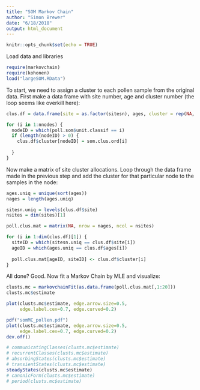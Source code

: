 ```yaml
---
title: "SOM Markov Chain"
author: "Simon Brewer"
date: "6/18/2018"
output: html_document
---
```


```r
knitr::opts_chunk$set(echo = TRUE)
```

Load data and libraries

```r
require(markovchain)
require(kohonen)
load("largeSOM.RData")
```

To start, we need to assign a cluster to each pollen sample from the original data. First make a data frame with site number, age and cluster number (the loop seems like overkill here):
```r
clus.df = data.frame(site = as.factor(sitesn), ages, cluster = rep(NA, length(ages)))

for (i in 1:nnodes) {
  nodeID = which(poll.som$unit.classif == i)
  if (length(nodeID) > 0) {
    clus.df$cluster[nodeID] = som.clus.ord[i]
    
  }
}
```

Now make a matrix of site cluster allocations. Loop through the data frame made in the previous step and add the cluster for that particular node to the samples in the node:

```r
ages.uniq = unique(sort(ages))
nages = length(ages.uniq)

sitesn.uniq = levels(clus.df$site)
nsites = dim(sites)[1]

poll.clus.mat = matrix(NA, nrow = nages, ncol = nsites)

for (i in 1:dim(clus.df)[1]) {
  siteID = which(sitesn.uniq == clus.df$site[i])
  ageID = which(ages.uniq == clus.df$ages[i])
  
  poll.clus.mat[ageID, siteID] <- clus.df$cluster[i]
}
```

All done? Good. Now fit a Markov Chain by MLE and visualize:
```r
clusts.mc = markovchainFit(as.data.frame(poll.clus.mat[,1:20]))
clusts.mc$estimate
```

```r
plot(clusts.mc$estimate, edge.arrow.size=0.5, 
     edge.label.cex=0.7, edge.curved=0.2)
```

```r
pdf("somMC_pollen.pdf")
plot(clusts.mc$estimate, edge.arrow.size=0.5, 
     edge.label.cex=0.7, edge.curved=0.2)
dev.off()
```

```r
# communicatingClasses(clusts.mc$estimate)
# recurrentClasses(clusts.mc$estimate)
# absorbingStates(clusts.mc$estimate)
# transientStates(clusts.mc$estimate)
steadyStates(clusts.mc$estimate)
# canonicForm(clusts.mc$estimate)
# period(clusts.mc$estimate)
```